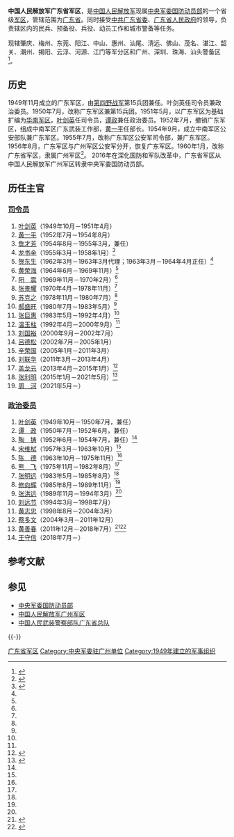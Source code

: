 {{Infobox Military Unit
|unit_name=中國人民解放軍广东省军区
|image=[[文件:People's_Liberation_Army_Flag_of_the_People's_Republic_of_China.svg|120px]]
|caption=中国人民解放军军旗
|dates=1949年至今 
|country={{PRC}}
|command_structure=[[中央军委国防动员部|中央军委国防动员部]]
|branch=
|type=省级军区
|role=
|allegiance={{CPC}}
|size=
|garrison=[[广州市|广州市]]
|current_commander=[[周河|周河]] <small>[[中国人民解放军少将|少将]]</small>
|ceremonial_chief=[[王守信_(少将)|王守信]] <small>[[中国人民解放军少将|海军少将]]</small>
|ceremonial_chief_label=[[政治委员|政治委员]]
|colonel_of_the_regiment=
|nickname=人民子弟兵
|motto=
|colors=[[红色|红色]]、[[绿色|绿色]]
|march=
|mascot=
|battles=
|notable_commanders=
|anniversaries=
}}

'''中国人民解放军广东省军区'''，是[[中国人民解放军|中国人民解放军]]现属[[中央军委国防动员部|中央军委国防动员部]]的一个省级[[军区|军区]]，管辖范围为[[广东省|广东省]]。同时接受[[中共广东省委|中共广东省委]]、[[广东省人民政府|广东省人民政府]]的领导，负责辖区内的民兵、预备役、兵役、动员工作和城市警备等任务。

现辖肇庆、梅州、东莞、阳江、中山、惠州、汕尾、清远、佛山、茂名、湛江、韶关、潮州、揭阳、云浮、河源、江门等军分区和广州、深圳、珠海、汕头警备区<ref>{{cite book|author1=广州市地方志编纂委员会编|title=广州市志 1991-2000 第6册|date=, 2010.07|publisher=广州：广州出版社|isbn=978-7-5462-0222-8|pages=751-752|accessdate=2015-08-23}}</ref>。

== 历史 ==
1949年11月成立的广东军区，由[[第四野战军|第四野战军]]第15兵团兼任。叶剑英任司令员兼政治委员。1950年7月，改称广东军区兼第15兵团。1951年5月，以广东军区为基础扩编为[[华南军区|华南军区]]，[[叶剑英|叶剑英]]任司令员，[[谭政|谭政]]兼任政治委员。1952年7月，撤销广东军区，组成中南军区广东武装工作部，[[黄一平|黄一平]]任部长。1954年9月，成立中南军区公安部队兼广东军区。1955年7月，改称广东军区公安军司令部，兼广东军区。1956年8月，广东军区与广州军区公安军分开，恢复广东军区。1960年1月，改称广东省军区，隶属广州军区<ref>{{cite book|author1=广东省地方史志编纂委员会编|title=广东省志 军事志|date=1999年11月|publisher=广州：广东人民出版社|isbn=7-218-03180-3|pages=77|accessdate=2015-08-23}}</ref>。
2016年在深化国防和军队改革中，广东省军区从中国人民解放军广州军区转隶中央军委国防动员部。

== 历任主官 ==
{{col-begin}}
{{col-2}}
=== [[司令员|司令员]] ===
# [[叶剑英|叶剑英]]（1949年10月－1951年4月）
# [[黄一平|黄一平]]（1952年7月－1954年8月）
# [[詹才芳|詹才芳]]（1954年8月－1955年3月，兼任）
# [[龙书金|龙书金]]（1955年3月－1958年1月）<ref name="abc">{{cite book |editors = 何虎生 等 主编 |title = 《中华人民共和国职官志》 |date = 1993年5月 |location = 北京 |publisher = 中国社会出版社 |ISBN = 7-80088-393-0 |page =　676 |accessdate = 2015-08-23}}</ref>
# [[贺东生|贺东生]]（1962年3月－1963年3月代理；1963年3月－1964年4月正任）<ref name="abc" />
# [[黄荣海|黄荣海]]（1964年6月－1969年11月）<ref name="abc" />
# [[阳震|阳　震]]（1969年11月－1970年2月）<ref name="abc" />
# [[张景耀|张景耀]]（1970年4月－1978年11月）<ref name="abc" />
# [[苏克之|苏克之]]（1978年11月－1980年7月）<ref name="abc" />
# [[郝盛旺|郝盛旺]]（1980年7月－1983年5月）<ref name="abc" />
# [[张巨惠|张巨惠]]（1983年5月－1992年4月）<ref name="abc" />
# [[温玉柱|温玉柱]]（1992年4月－2000年9月）<ref name="abc" />
# [[刘国裕|刘国裕]]（2000年9月－2002年7月）
# [[吕德松|吕德松]]（2002年7月－2005年1月）
# [[辛荣国|辛荣国]]（2005年1月－2011年3月）
# [[刘联华|刘联华]]（2011年3月－2013年4月）
# [[盖龙云|盖龙云]]（2013年4月－2015年1月）<ref>{{cite news |title = 第42集团军副军长张利明履新广东省军区司令员，盖龙云卸任 |url = http://news.163.com/15/0105/12/AF6RK2LM00014SEH.html |accessdate = 2015-08-23 |website = 网易 |archive-url = https://web.archive.org/web/20160305031658/http://news.163.com/15/0105/12/AF6RK2LM00014SEH.html |archive-date = 2016-03-05 |dead-url = yes }}</ref>
# [[张利明|张利明]]（2015年1月－2021年5月）<ref>{{cite news |title = 广州军区将领大调整：张利明升任广东省军区司令 |url = http://mil.news.sina.com.cn/2015-01-09/1107817607.html |accessdate = 2015-08-23 |website = 新浪网 |archive-date = 2020-11-04 |archive-url = https://web.archive.org/web/20201104150604/http://mil.news.sina.com.cn/2015-01-09/1107817607.html |dead-url = no }}</ref>
# [[周河|周　河]]（2021年5月－）
{{col-2}}

=== [[政治委员|政治委员]] ===
# [[叶剑英|叶剑英]]（1949年10月－1950年7月，兼任）
# [[谭政|谭　政]]（1950年7月－1952年6月，兼任）
# [[陶铸|陶　铸]]（1952年6月－1954年7月，兼任）<ref name="abc" />
# [[宋维栻|宋维栻]]（1957年3月－1963年10月）<ref name="abc" />
# [[陈德|陈　德]]（1963年10月－1975年11月）<ref name="abc" />
# [[熊飞|熊　飞]]（1975年11月－1982年8月）<ref name="abc" />
# [[张明远|张明远]]（1983年5月－1985年8月）<ref name="abc" />
# [[修向辉|修向辉]]（1985年8月－1989年11月）<ref name="abc" />
# [[张洪远|张洪远]]（1989年11月－1994年3月）<ref name="abc" />
# [[刘远节|刘远节]]（1994年3月－1998年7月）
# [[黄志忠|黄志忠]]（1998年8月－2004年3月）
# [[蔡多文|蔡多文]]（2004年3月－2011年12月）
# [[黄善春|黄善春]]（2011年12月－2018年7月）<ref>{{cite news |title = 省军区政委黄善春来深调研 沙井民兵应急连队伍建设获赞 |url = http://www.sznews.com/news/content/2015-05/07/content_11565095.htm |accessdate = 2015-08-23 |newspaper = 《[[深圳特区报|深圳特区报]]》 |archive-url = https://web.archive.org/web/20150717181352/http://www.sznews.com/news/content/2015-05/07/content_11565095.htm |archive-date = 2015-07-17 |dead-url = yes }}</ref><ref>{{cite news |title = 林应武任江门军分区党委第一书记 |url = http://jm.southcn.com/content/2016-07/27/content_152381360.htm |accessdate = 2016-08-13 |website = [[南方网|南方网]] |archive-date = 2020-11-04 |archive-url = https://web.archive.org/web/20201104135648/http://jm.southcn.com/content/2016-07/27/content_152381360.htm |dead-url = no }}</ref>
# [[王守信_(少将)|王守信]]（2018年7月－）
{{col-end}}

==参考文献==
{{Reflist}}
== 参见 ==
{{Portal box|中华人民共和国|军事|广东|广州}}
* [[中央军委国防动员部|中央军委国防动员部]]
* [[中国人民解放军广州军区|中国人民解放军广州军区]]
* [[中国人民武装警察部队广东省总队|中国人民武装警察部队广东省总队]]

{{-}}
{{中央军委|属}}
{{PLA Military Region}}

[[Category:广东省军区|]]
[[Category:中央军委驻广州单位|Category:中央军委驻广州单位]]
[[Category:1949年建立的军事组织|Category:1949年建立的军事组织]]